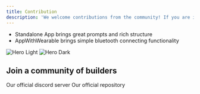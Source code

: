 ```yaml
---
title: Contribution
description: 'We welcome contributions from the community! If you are interested in improving Friend, our current biggest goal is to combine both apps together (AppStandalone with AppWithWearable)'
---
```


- Standalone App brings great prompts and rich structure
- AppWithWearable brings simple bluetooth connecting functionality

<img
  className="block dark:hidden"
  src="/images/builders.png"
  alt="Hero Light"
/>
<img
  className="hidden dark:block"
  src="/images/builders.png"
  alt="Hero Dark"
/>

## Join a community of builders
<CardGroup cols={2}>
  <Card
    title="Based Hardware Discord"
    icon="discord"
    href="https://discord.gg/4qDPurAvHp"
  >
    Our official discord server
  </Card>
  <Card
    title="Play with open-source"
    icon="github"
    href="https://github.com/basedhardware/friend"
  >
    Our official repository
  </Card>
</CardGroup>